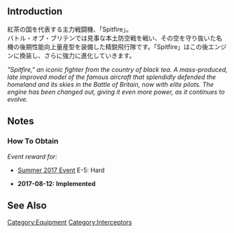 {{EquipmentInfo|253}}

==Introduction==
紅茶の国を代表する主力戦闘機、「Spitfire」。<br>
バトル・オブ・ブリテンでは見事な本土防空戦を戦い、その空を守り抜いた名機の後期性能向上量産型を装備した精鋭飛行隊です。「Spitfire」はこの後エンジンに換装し、さらに強力に進化していきます。

''"Spitfire," an iconic fighter from the country of black tea. A mass-produced, late improved model  of the famous aircraft that splendidly defended the homeland and its skies in the Battle of Britain, now with elite pilots. The engine has been changed out, giving it even more power, as it continues to evolve.''

==Notes==
<div class="mw-collapsible"><h3>How To Obtain</h3>
<div class="mw-collapsible-content">
''Event reward for:''
* [[Summer 2017 Event]] E-5: Hard

</div></div>


<div class="mw-collapsible><h3>Updates History</h3>
<div class="mw-collapsible-content>
* '''2017-08-12:''' '''Implemented'''
</div></div>

==See Also==
{{Equipmentlist}}
[[Category:Equipment]]
[[Category:Interceptors]]